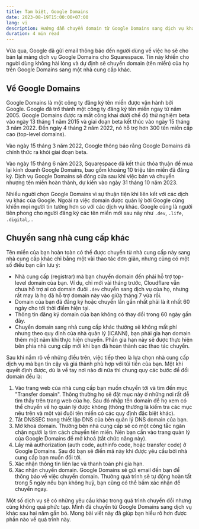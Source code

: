 ```yaml
---
title: Tạm biệt, Google Domains
date: 2023-08-19T15:00:00+07:00
lang: vi
description: Hướng dẫn chuyển domain từ Google Domains sang dịch vụ khác.
duration: 4 min read
---
```


Vừa qua, Google đã gửi email thông báo đến người dùng về việc họ sẽ cho bán lại mảng dịch vụ Google Domains cho Squarespace. Tin này khiến cho người dùng không hài lòng và dự định sẽ chuyển domain (tên miền) của họ trên Google Domains sang một nhà cung cấp khác.

## Về Google Domains

Google Domains là một công ty đăng ký tên miền được vận hành bởi Google. Google đã trở thành một công ty đăng ký tên miền ngay từ năm 2005. Google Domains được ra mắt công khai dưới chế độ thử nghiệm beta vào ngày 13 tháng 1 năm 2015 và giai đoạn beta kết thúc vào ngày 15 tháng 3 năm 2022. Đến ngày 4 tháng 2 năm 2022, nó hỗ trợ hơn 300 tên miền cấp cao (top-level domains).

Vào ngày 15 tháng 3 năm 2022, Google thông báo rằng Google Domains đã chính thức ra khỏi giai đoạn beta.

Vào ngày 15 tháng 6 năm 2023, Squarespace đã kết thúc thỏa thuận để mua lại kinh doanh Google Domains, bao gồm khoảng 10 triệu tên miền đã đăng ký. Dịch vụ Google Domains sẽ đóng cửa sau khi việc bán và chuyển nhượng tên miền hoàn thành, dự kiến vào ngày 31 tháng 10 năm 2023.

Nhiều người chọn Google Domains vì sự thuận tiện khi liên kết với các dịch vụ khác của Google. Ngoài ra việc domain được quản lý bởi Google cũng khiến mọi người tin tưởng hơn so với các dịch vụ khác. Google cũng là người tiên phong cho người đăng ký các tên miền mới sau này như `.dev`, `.life`, `.digital`,...

## Chuyển sang nhà cung cấp khác

Tên miền của bạn hoàn toàn có thể được chuyển từ nhà cung cấp này sang nhà cung cấp khác chỉ bằng một vài thao tác đơn giản, nhưng cũng có một số điều bạn cần lưu ý:

- Nhà cung cấp (registrar) mà bạn chuyển domain đến phải hỗ trợ top-level domain của bạn. Ví dụ, chỉ mới vài tháng trước, Cloudflare vẫn chưa hỗ trợ ai có domain đuôi `.dev` chuyển sang dịch vụ của họ, nhưng rất may là họ đã hỗ trợ domain này vào giữa tháng 7 vừa rồi.
- Domain của bạn đã đăng ký hoặc chuyển lần gần nhất phải là ít nhất 60 ngày cho tới thời điểm hiện tại.
- Thông tin đăng ký domain của bạn không có thay đổi trong 60 ngày gần đây.
- Chuyển domain sang nhà cung cấp khác thường sẽ không mất phí nhưng theo quy định của nhà quản lý (ICANN), bạn phải gia hạn domain thêm một năm khi thực hiện chuyển. Phần gia hạn này sẽ được thực hiện bên phía nhà cung cấp mới khi bạn đã hoàn thành các thao tác chuyển.

Sau khi nắm rõ về những điều trên, việc tiếp theo là lựa chọn nhà cung cấp dịch vụ mà bạn tin cậy và giá thành phù hợp với túi tiền của bạn. Một khi quyết định được, dù là về tay nơi nào đi nữa thì chung quy các bước để đổi domain đều là:

1. Vào trang web của nhà cung cấp bạn muốn chuyển tới và tìm đến mục "Transfer domain". Thông thường họ sẽ đặt mục này ở những nơi rất dễ tìm thấy trên trang web của họ. Sau đó nhập tên domain để họ xem có thể chuyển về họ quản lý được không (thông thường là kiểm tra các mục nêu trên và một vài đuôi tên miền có các quy định đặc biệt khác).
2. Tắt DNSSEC trong thiết lập DNS của bên quản lý DNS domain của bạn.
3. Mở khoá domain. Thường bên nhà cung cấp sẽ có một công tắc ngăn chặn người lạ tìm cách chuyển tên miền. Nên bạn cần vào trang quản lý của Google Domains để mở khoá (tắt chức năng này).
4. Lấy mã authorization (auth code, authinfo code, hoặc transfer code) ở Google Domains. Sau đó bạn sẽ điền mã này khi được yêu cầu bởi nhà cung cấp bạn muốn đổi tới.
5. Xác nhận thông tin liên lạc và thanh toán phí gia hạn.
6. Xác nhận chuyển domain. Google Domains sẽ gửi email đến bạn để thông báo về việc chuyển domain. Thường quá trình sẽ tự động hoàn tất trong 5 ngày nếu bạn không huỷ, bạn cũng có thể bấm xác nhận để chuyển ngay.

Một số dịch vụ sẽ có những yêu cầu khác trong quá trình chuyển đổi nhưng cũng không quá phức tạp. Mình đã chuyển từ Google Domains sang dịch vụ khác sau hai năm gắn bó. Mong bài viết này đã giúp bạn hiểu rõ hơn được phần nào về quá trình này.
